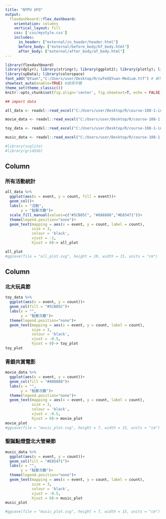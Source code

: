 ```yaml
---
title: "NTPU UFO"
output: 
  flexdashboard::flex_dashboard:
    orientation: columns
    vertical_layout: fill
    css: ['css/mystyle.css']
    includes:
      in_header: ["external/in_header/header.html"]
      before_body: ["external/before_body/bf_body.html"]
      after_body: ["external/after_body/af_body.html"]
---
```



```r
library(flexdashboard)
library(dplyr); library(stringr); library(ggplot2); library(plotly); library(lubridate); library(readr); library(tidyr); library(showtext); library(sf); library(osmdata); library(rmapshaper); library(htmlwidgets); library(widgetframe); library(htmltools)
library(spData); library(colorspace)
font_add("QYuan","C:/Users/user/Desktop/R/cwTeXQYuan-Medium.ttf") # 新增字體
showtext_auto(enable=TRUE) #啟用字體
theme_set(theme_classic())
knitr::opts_chunk$set(fig.align='center', fig.showtext=T, echo = FALSE)
```


```r
## import data

all_data <- readxl::read_excel("C:/Users/user/Desktop/R/course-108-1-inclass-datavisualization/1228/all.xlsx")

movie_data <- readxl::read_excel("C:/Users/user/Desktop/R/course-108-1-inclass-datavisualization/1228/movie.xlsx")

toy_data <- readxl::read_excel("C:/Users/user/Desktop/R/course-108-1-inclass-datavisualization/1228/toy.xlsx")

music_data <- readxl::read_excel("C:/Users/user/Desktop/R/course-108-1-inclass-datavisualization/1228/music.xlsx")

```

```r
#library(svglite)
#library(gridSVG)
```



Column {data-width=550}
-----------------------------------------------------------------------

### 所有活動統計

```r
all_data %>%
  ggplot(aes(x = event, y = count, fill = event))+
  geom_col()+
  labs(x = "活動",
       y = "點擊次數")+
  scale_fill_manual(values=c("#5CB85C", "#888888","#E85471"))+
  theme(legend.position="none")+
  geom_text(mapping = aes(x = event, y = count, label = count),
            size = 3,
            colour = 'black',
            vjust = -1,
            hjust = 0)-> all_plot

all_plot
#ggsave(file = "all_plot.svg", height = 10, width = 15, units = "cm")

```




Column {data-width=450}
-----------------------------------------------------------------------

### 北大玩具節

```r
toy_data %>%
  ggplot(aes(x = event, y = count))+
  geom_col(fill = "#5CB85C")+
  labs(x = "",
       y = "點擊次數")+
  theme(legend.position="none")+
  geom_text(mapping = aes(x = event, y = count, label = count),
            size = 3,
            colour = 'black',
            vjust = -0.5,
            hjust = 0)-> toy_plot
toy_plot

```





### 青銀共賞電影

```r
movie_data %>%
  ggplot(aes(x = event, y = count))+
  geom_col(fill = "#888888")+
  labs(x = "",
       y = "點擊次數")+
  theme(legend.position="none")+
  geom_text(mapping = aes(x = event, y = count, label = count),
            size = 3,
            colour = 'black',
            vjust = -0.5,
            hjust = 0)-> movie_plot
movie_plot
#ggsave(file = "music_plot.svg", height = 7, width = 15, units = "cm")

```

### 聖誕點燈暨北大管樂節

```r
music_data %>%
  ggplot(aes(x = event, y = count))+
  geom_col(fill = "#E85471")+
  labs(x = "",
       y = "點擊次數")+
  theme(legend.position="none")+
  geom_text(mapping = aes(x = event, y = count, label = count),
            size = 3,
            colour = 'black',
            vjust = -0.5,
            hjust = 0)-> music_plot
music_plot

#ggsave(file = "music_plot.svg", height = 7, width = 15, units = "cm")
```




